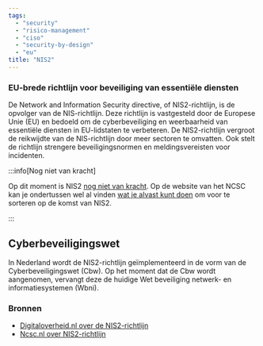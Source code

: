 ```yaml
---
tags:
  - "security"
  - "risico-management"
  - "ciso"
  - "security-by-design"
  - "eu"
title: "NIS2"
---
```


### EU-brede richtlijn voor beveiliging van essentiële diensten

De Network and Information Security directive, of NIS2-richtlijn, is de opvolger van de NIS-richtlijn. Deze richtlijn is vastgesteld door de Europese Unie (EU) en bedoeld om de cyberbeveiliging en weerbaarheid van essentiële diensten in EU-lidstaten te verbeteren. De NIS2-richtlijn vergroot de reikwijdte van de NIS-richtlijn door meer sectoren te omvatten. Ook stelt de richtlijn strengere beveiligingsnormen en meldingsvereisten voor incidenten.

:::info[Nog niet van kracht]

Op dit moment is NIS2 [nog niet van kracht](https://www.ncsc.nl/over-ncsc/wettelijke-taak/wat-gaat-de-nis2-richtlijn-betekenen-voor-uw-organisatie). Op de website van het NCSC kan je ondertussen wel al vinden [wat je alvast kunt doen](https://www.ncsc.nl/over-ncsc/wettelijke-taak/wat-gaat-de-nis2-richtlijn-betekenen-voor-uw-organisatie/hoe-kan-uw-organiseren-zich-voorbereiden-op-de-nis2-richtlijn) om voor te sorteren op de komst van NIS2.

:::

## Cyberbeveiligingswet

In Nederland wordt de NIS2-richtlijn geïmplementeerd in de vorm van de Cyberbeveiligingswet (Cbw). Op het moment dat de Cbw wordt aangenomen, vervangt deze de huidige Wet beveiliging netwerk- en informatiesystemen (Wbni).

### Bronnen

- [Digitaloverheid.nl over de NIS2-richtlijn](https://www.digitaleoverheid.nl/overzicht-van-alle-onderwerpen/nis2-richtlijn/)
- [Ncsc.nl over NIS2-richtlijn](https://www.ncsc.nl/over-ncsc/wettelijke-taak/wat-gaat-de-nis2-richtlijn-betekenen-voor-uw-organisatie)
